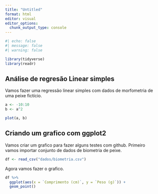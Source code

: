 ```yaml
---
title: "Untitled"
format: html
editor: visual
editor_options: 
  chunk_output_type: console
---
```


```r
#| echo: false
#| message: false
#| warning: false

library(tidyverse)
library(readr)
```

## Análise de regresão Linear simples

Vamos fazer uma regressão linear simples com dados de morfometria de uma peixe fictício.

```r
a <- -10:10
b <- a^2
```

```r
plot(a, b)
```

## Criando um grafico com ggplot2

Vamos criar um grafico para fazer alguns testes com github. Primeiro vamos importar conjunto de dados de biometria de peixe.

```r
df <- read_csv("dados/biometria.csv")
```

Agora vamos fazer o grafico.

```r
df %>% 
  ggplot(aes(x = `Comprimento (cm)`, y = `Peso (g)`)) +
  geom_point()
```
